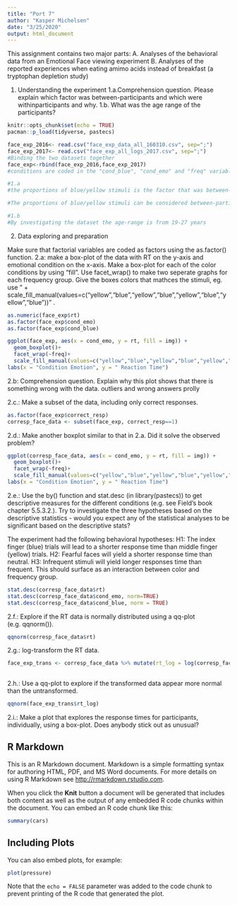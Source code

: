 ```yaml
---
title: "Port 7"
author: "Kasper Michelsen"
date: "3/25/2020"
output: html_document
---
```


This assignment contains two major parts:
A. Analyses of the behavioral data from an Emotional Face viewing experiment
B. Analyses of the reported experiences when eating amimo acids instead of breakfast (a tryptophan depletion
study)

1. Understanding the experiment
1.a.Comprehension question. Please explain which factor was between-participants and which were withinparticipants and why.
1.b. What was the age range of the participants?

```r
knitr::opts_chunk$set(echo = TRUE)
pacman::p_load(tidyverse, pastecs)

face_exp_2016<- read.csv("face_exp_data_all_160310.csv", sep=";")
face_exp_2017<- read.csv("face_exp_all_logs_2017.csv", sep=";")
#Binding the two datasets together
face_exp<-rbind(face_exp_2016,face_exp_2017)
#conditions are coded in the "cond_blue", "cond_emo" and "freq" variables

#1.a 
#the proportions of blue/yellow stimuli is the factor that was between-participants , i.e. the two groups. Each participant were exposed to both the predictor variable of amount of blue/yellow and amount of happy/neutral/fearful faces, making both conditions within-participant predictors. This means, that the blue/yellow factor, is both between and within.

#The proportions of blue/yellow stimuli can be considered between-participant factor. The participants in the two groups are therefore exposed to a different composition of stimuli, making it (the proportions of blue/yellow stimyli) a between participant factor.However, as the participants in each group also are exposed to the stimuli several times, making it a within participant design. Therefore the blue/yellow stimuli can also be considered a within-subject design. The amount of happy/neutral/fearful faces was equal for all groups, making it only a within-participant factor. 

#1.b 
#By investigating the dataset the age-range is from 19-27 years
```

2. Data exploring and preparation

Make sure that factorial variables are coded as factors using the as.factor() function.
2.a: make a box-plot of the data with RT on the y-axis and emotional condition on the x-axis. Make
a box-plot for each of the color conditions by using “fill”. Use facet_wrap() to make two seperate graphs for each frequency group. Give the boxes colors that mathces the stimuli, eg. use " +
scale_fill_manual(values=c(“yellow”,“blue”,“yellow”,“blue”,“yellow”,“blue”,“yellow”,“blue”))" .

```r
as.numeric(face_exp$rt)
as.factor(face_exp$cond_emo)
as.factor(face_exp$cond_blue)

ggplot(face_exp, aes(x = cond_emo, y = rt, fill = img)) +
  geom_boxplot()+
  facet_wrap(~freq)+
  scale_fill_manual(values=c("yellow","blue","yellow","blue","yellow","blue","yellow","blue"))+
labs(x = "Condition Emotion", y = " Reaction Time")
```

2.b: Comprehension question. Explain why this plot shows that there is something wrong with the data.
outliers and wrong answers prolly

2.c.: Make a subset of the data, including only correct responses.

```r
as.factor(face_exp$correct_resp)
corresp_face_data <- subset(face_exp, correct_resp==1)
```


2.d.: Make another boxplot similar to that in 2.a. Did it solve the observed problem?

```r
ggplot(corresp_face_data, aes(x = cond_emo, y = rt, fill = img)) +
  geom_boxplot()+
  facet_wrap(~freq)+
  scale_fill_manual(values=c("yellow","blue","yellow","blue","yellow","blue","yellow","blue"))+
labs(x = "Condition Emotion", y = " Reaction Time")
```

2.e.: Use the by() function and stat.desc (in library(pastecs)) to get descriptive measures for the different
conditions (e.g. see Field’s book chapter 5.5.3.2.). Try to investigate the three hypotheses based on the
descriptive statistics - would you expect any of the statistical analyses to be significant based on the descriptive
stats?

The experiment had the following behavioral hypotheses:
H1: The index finger (blue) trials will lead to a shorter response time than middle finger (yellow) trials.
H2: Fearful faces will yield a shorter response time than neutral.
H3: Infrequent stimuli will yield longer responses time than frequent. This should surface as an interaction
between color and frequency group.

```r
stat.desc(corresp_face_data$rt)
stat.desc(corresp_face_data$cond_emo, norm=TRUE)
stat.desc(corresp_face_data$cond_blue, norm = TRUE)
```

2.f.: Explore if the RT data is normally distributed using a qq-plot (e.g. qqnorm()).
```r
qqnorm(corresp_face_data$rt)

```


2.g.: log-transform the RT data.
```r
face_exp_trans <- corresp_face_data %>% mutate(rt_log = log(corresp_face_data$rt))
                                              
```


2.h.: Use a qq-plot to explore if the transformed data appear more normal than the untransformed.
```r
qqnorm(face_exp_trans$rt_log)
```


2.i.: Make a plot that explores the response times for participants, individually, using a box-plot. Does
anybody stick out as unusual?


## R Markdown

This is an R Markdown document. Markdown is a simple formatting syntax for authoring HTML, PDF, and MS Word documents. For more details on using R Markdown see <http://rmarkdown.rstudio.com>.

When you click the **Knit** button a document will be generated that includes both content as well as the output of any embedded R code chunks within the document. You can embed an R code chunk like this:

```r
summary(cars)
```

## Including Plots

You can also embed plots, for example:

```r
plot(pressure)
```

Note that the `echo = FALSE` parameter was added to the code chunk to prevent printing of the R code that generated the plot.
